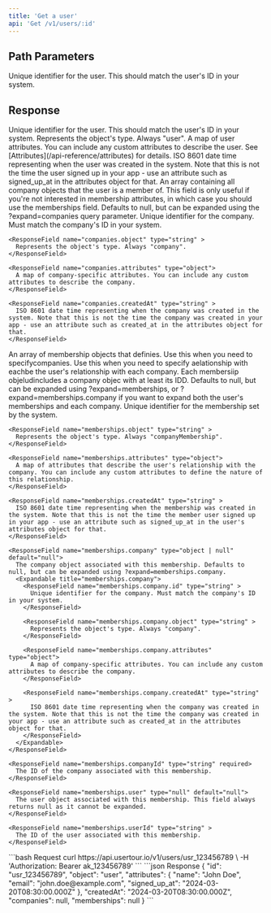 ```yaml
---
title: 'Get a user'
api: 'Get /v1/users/:id'
---
```


## Path Parameters

<ParamField path="id" type="string" required>
  Unique identifier for the user. This should match the user's ID in your system.
</ParamField>

## Response

<ResponseField name="id" type="string" >
  Unique identifier for the user. This should match the user's ID in your system.
</ResponseField>

<ResponseField name="object" type="string" >
  Represents the object's type. Always "user".
</ResponseField>

<ResponseField name="attributes" type="object">
  A map of user attributes. You can include any custom attributes to describe the user. See [Attributes](/api-reference/attributes) for details.
</ResponseField>

<ResponseField name="createdAt" type="string" >
  ISO 8601 date time representing when the user was created in the system. Note that this is not the time the user signed up in your app - use an attribute such as signed_up_at in the attributes object for that.
</ResponseField>

<ResponseField name="companies" type="array | null" default="null">
  An array containing all company objects that the user is a member of. This field is only useful if you're not interested in membership attributes, in which case you should use the memberships field. Defaults to null, but can be expanded using the ?expand=companies query parameter.
  <Expandable title="companies">
    <ResponseField name="companies.id" type="string" >
      Unique identifier for the company. Must match the company's ID in your system.
    </ResponseField>

    <ResponseField name="companies.object" type="string" >
      Represents the object's type. Always "company".
    </ResponseField>

    <ResponseField name="companies.attributes" type="object">
      A map of company-specific attributes. You can include any custom attributes to describe the company.
    </ResponseField>

    <ResponseField name="companies.createdAt" type="string" >
      ISO 8601 date time representing when the company was created in the system. Note that this is not the time the company was created in your app - use an attribute such as created_at in the attributes object for that.
    </ResponseField>
  </Expandable>
</ResponseField>

<ResponseField name="memberships" type="array | null" default="null">
  An array of membership objects that definies. Use this when you need to specifycompanies. Use this when you need to specify aelationship with eachbe the user's relationship with each company. Each membersiip objeludincludes a company objec with at least its IDD. Defaults to null, but can be expanded using ?expand=memberships, or ?expand=memberships.company if you want to expand both the user's memberships and each company.
  <Expandable title="memberships">
    <ResponseField name="memberships.id" type="string" >
      Unique identifier for the membership set by the system.
    </ResponseField>

    <ResponseField name="memberships.object" type="string" >
      Represents the object's type. Always "companyMembership".
    </ResponseField>

    <ResponseField name="memberships.attributes" type="object">
      A map of attributes that describe the user's relationship with the company. You can include any custom attributes to define the nature of this relationship.
    </ResponseField>

    <ResponseField name="memberships.createdAt" type="string" >
      ISO 8601 date time representing when the membership was created in the system. Note that this is not the time the member user signed up in your app - use an attribute such as signed_up_at in the user's attributes object for that.
    </ResponseField>

    <ResponseField name="memberships.company" type="object | null" default="null">
      The company object associated with this membership. Defaults to null, but can be expanded using ?expand=memberships.company.
      <Expandable title="memberships.company">
        <ResponseField name="memberships.company.id" type="string" >
          Unique identifier for the company. Must match the company's ID in your system.
        </ResponseField>

        <ResponseField name="memberships.company.object" type="string" >
          Represents the object's type. Always "company".
        </ResponseField>

        <ResponseField name="memberships.company.attributes" type="object">
          A map of company-specific attributes. You can include any custom attributes to describe the company.
        </ResponseField>

        <ResponseField name="memberships.company.createdAt" type="string" >
          ISO 8601 date time representing when the company was created in the system. Note that this is not the time the company was created in your app - use an attribute such as created_at in the attributes object for that.
        </ResponseField>
      </Expandable>
    </ResponseField>

    <ResponseField name="memberships.companyId" type="string" required>
      The ID of the company associated with this membership.
    </ResponseField>

    <ResponseField name="memberships.user" type="null" default="null">
      The user object associated with this membership. This field always returns null as it cannot be expanded.
    </ResponseField>

    <ResponseField name="memberships.userId" type="string" >
      The ID of the user associated with this membership.
    </ResponseField>
  </Expandable>
</ResponseField>

<RequestExample>
  ```bash Request
  curl https://api.usertour.io/v1/users/usr_123456789 \
  -H 'Authorization: Bearer ak_123456789'
  ```
</RequestExample>

<ResponseExample>
  ```json Response
  {
    "id": "usr_123456789",
    "object": "user",
    "attributes": {
      "name": "John Doe",
      "email": "john.doe@example.com",
      "signed_up_at": "2024-03-20T08:30:00.000Z"
    },
    "createdAt": "2024-03-20T08:30:00.000Z",
    "companies": null,
    "memberships": null
  }
  ```
</ResponseExample>